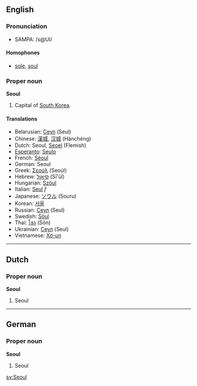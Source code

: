 ==English==
===Pronunciation===
*SAMPA: /s@Ul/
====Homophones====
*[[sole]], [[soul]]

===Proper noun===
'''Seoul'''

#Capital of [[South Korea]].

====Translations====
*Belarusian: [[Сеул]] (Seul)
*Chinese: [[漢城]], [[汉城]] (Hànchéng)
*Dutch: Seoul, [[Seoel]] (Flemish)
*[[Esperanto]]: [[Seulo]]
*French: [[Séoul]]
*German: Seoul
*Greek: [[Σεούλ]] (Seoúl)
*Hebrew: [[סיאול]] (Sī'ūl)
*Hungarian: [[Szöul]]
*Italian: [[Seul]] ''f''
*Japanese: [[ソウル]] (Souru)
*Korean: [[서울]]
*Russian: [[Сеул]] (Seul)
*Swedish: [[Söul]]
*Thai: [[โซล]] (Sōn)
*Ukrainian: [[Сеул]] (Seul)
*Vietnamese: [[Xơ-un]]

----
==Dutch==
===Proper noun===
'''Seoul'''

#Seoul

----
==German==
===Proper noun===
'''Seoul'''

#Seoul

[[sv:Seoul]]